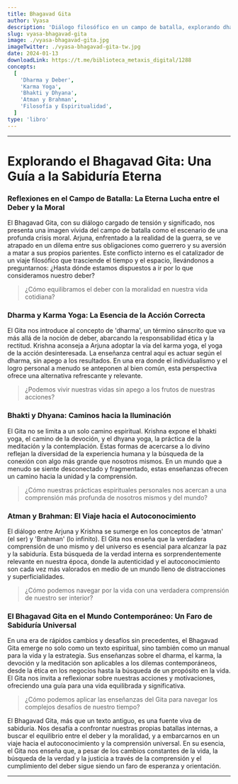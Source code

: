 ```yaml
---
title: Bhagavad Gita
author: Vyasa
description: 'Diálogo filosófico en un campo de batalla, explorando dharma, justicia, ética, y la inmortalidad del alma. Ofrece guía sobre el deber, la acción correcta y la búsqueda de la verdad universal.'
slug: vyasa-bhagavad-gita
image: ./vyasa-bhagavad-gita.jpg
imageTwitter: ./vyasa-bhagavad-gita-tw.jpg
date: 2024-01-13
downloadLink: https://t.me/biblioteca_metaxis_digital/1288
concepts:
  [
    'Dharma y Deber',
    'Karma Yoga',
    'Bhakti y Dhyana',
    'Atman y Brahman',
    'Filosofía y Espiritualidad',
  ]
type: 'libro'
---
```


---

# Explorando el Bhagavad Gita: Una Guía a la Sabiduría Eterna

### Reflexiones en el Campo de Batalla: La Eterna Lucha entre el Deber y la Moral

El Bhagavad Gita, con su diálogo cargado de tensión y significado, nos presenta una imagen vívida del campo de batalla como el escenario de una profunda crisis moral. Arjuna, enfrentado a la realidad de la guerra, se ve atrapado en un dilema entre sus obligaciones como guerrero y su aversión a matar a sus propios parientes. Este conflicto interno es el catalizador de un viaje filosófico que trasciende el tiempo y el espacio, llevándonos a preguntarnos: ¿Hasta dónde estamos dispuestos a ir por lo que consideramos nuestro deber?

> ¿Cómo equilibramos el deber con la moralidad en nuestra vida cotidiana?

### Dharma y Karma Yoga: La Esencia de la Acción Correcta

El Gita nos introduce al concepto de 'dharma', un término sánscrito que va más allá de la noción de deber, abarcando la responsabilidad ética y la rectitud. Krishna aconseja a Arjuna adoptar la vía del karma yoga, el yoga de la acción desinteresada. La enseñanza central aquí es actuar según el dharma, sin apego a los resultados. En una era donde el individualismo y el logro personal a menudo se anteponen al bien común, esta perspectiva ofrece una alternativa refrescante y relevante.

> ¿Podemos vivir nuestras vidas sin apego a los frutos de nuestras acciones?

### Bhakti y Dhyana: Caminos hacia la Iluminación

El Gita no se limita a un solo camino espiritual. Krishna expone el bhakti yoga, el camino de la devoción, y el dhyana yoga, la práctica de la meditación y la contemplación. Estas formas de acercarse a lo divino reflejan la diversidad de la experiencia humana y la búsqueda de la conexión con algo más grande que nosotros mismos. En un mundo que a menudo se siente desconectado y fragmentado, estas enseñanzas ofrecen un camino hacia la unidad y la comprensión.

> ¿Cómo nuestras prácticas espirituales personales nos acercan a una comprensión más profunda de nosotros mismos y del mundo?

### Atman y Brahman: El Viaje hacia el Autoconocimiento

El diálogo entre Arjuna y Krishna se sumerge en los conceptos de 'atman' (el ser) y 'Brahman' (lo infinito). El Gita nos enseña que la verdadera comprensión de uno mismo y del universo es esencial para alcanzar la paz y la sabiduría. Esta búsqueda de la verdad interna es sorprendentemente relevante en nuestra época, donde la autenticidad y el autoconocimiento son cada vez más valorados en medio de un mundo lleno de distracciones y superficialidades.

> ¿Cómo podemos navegar por la vida con una verdadera comprensión de nuestro ser interior?

### El Bhagavad Gita en el Mundo Contemporáneo: Un Faro de Sabiduría Universal

En una era de rápidos cambios y desafíos sin precedentes, el Bhagavad Gita emerge no solo como un texto espiritual, sino también como un manual para la vida y la estrategia. Sus enseñanzas sobre el dharma, el karma, la devoción y la meditación son aplicables a los dilemas contemporáneos, desde la ética en los negocios hasta la búsqueda de un propósito en la vida. El Gita nos invita a reflexionar sobre nuestras acciones y motivaciones, ofreciendo una guía para una vida equilibrada y significativa.

> ¿Cómo podemos aplicar las enseñanzas del Gita para navegar los complejos desafíos de nuestro tiempo?

El Bhagavad Gita, más que un texto antiguo, es una fuente viva de sabiduría. Nos desafía a confrontar nuestras propias batallas internas, a buscar el equilibrio entre el deber y la moralidad, y a embarcarnos en un viaje hacia el autoconocimiento y la comprensión universal. En su esencia, el Gita nos enseña que, a pesar de los cambios constantes de la vida, la búsqueda de la verdad y la justicia a través de la comprensión y el cumplimiento del deber sigue siendo un faro de esperanza y orientación.

---
